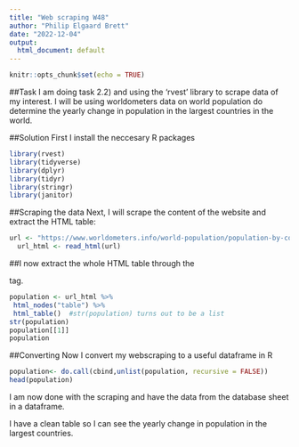 ```yaml
---
title: "Web scraping W48"
author: "Philip Elgaard Brett"
date: "2022-12-04"
output:
  html_document: default
---
```


```r
knitr::opts_chunk$set(echo = TRUE)
```

##Task 
I am doing task 2.2) and using the 'rvest' library to scrape data of my interest. I will be using worldometers data on world population do determine the yearly change in population in the largest countries in the world. 

##Solution 
First I install the neccesary R packages 

```r
library(rvest)
library(tidyverse)
library(dplyr)
library(tidyr)
library(stringr)
library(janitor)
```

##Scraping the data
Next, I will scrape the content of the website and extract the HTML table:

```r
url <- "https://www.worldometers.info/world-population/population-by-country" 
  url_html <- read_html(url) 
```

##I now extract the whole HTML table through the <table> tag.

```r
population <- url_html %>% 
 html_nodes("table") %>%
 html_table()  #str(population) turns out to be a list
str(population)
population[[1]]
population
```

##Converting 
Now I convert my webscraping to a useful dataframe in R

```r
population<- do.call(cbind,unlist(population, recursive = FALSE)) 
head(population)
```
I am now done with the scraping and have the data from the database sheet in a dataframe.

I have a clean table so I can see the yearly change in population in the largest countries. 